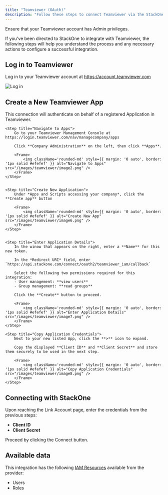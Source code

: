 ```yaml
---
title: "Teamviewer (OAuth)"
description: "Follow these steps to connect Teamviewer via the StackOne Hub successfully."
---
```



<Warning>
  Ensure that your Teamviewer account has Admin privileges.
</Warning>

If you've been directed to StackOne to integrate with Teamviewer, the following steps will help you understand the process and any necessary actions to configure a successful integration.

## Log in to Teamviewer

Log in to your Teamviewer account at https://account.teamviewer.com

<Frame>
    <img className='rounded-md' style={{ margin: '0 auto', border: '1px solid #efefef' }} alt="Log in" src="/images/teamviewer/image1.png" />
</Frame>


## Create a New Teamviewer App

This connection will authenticate on behalf of a registered Application in Teamviewer.
<Steps>
    
    <Step title="Navigate to Apps">
        Go to your Teamviewer Management Console at https://login.teamviewer.com/nav/managecompany/apps

        Click **Company Administration** on the left, then click **Apps**.

        <Frame>
            <img className='rounded-md' style={{ margin: '0 auto', border: '1px solid #efefef' }} alt="Navigate to Apps" src="/images/teamviewer/image2.png" />
        </Frame>
    </Step>

    
    <Step title="Create New Application">
        Under *Apps and Scripts accessing your company*, click the **Create app** button 

        <Frame>
            <img className='rounded-md' style={{ margin: '0 auto', border: '1px solid #efefef' }} alt="Create New App" src="/images/teamviewer/image6.png" />
        </Frame>
    </Step>

    
    <Step title="Enter Application Details">
        In the winow that appears on the right, enter a **Name** for this new token.

        In the *Redirect URI* field, enter `https://api.stackone.com/connect/oauth2/teamviewer_iam/callback`

        Select the following two permissions required for this integration:
        - User management: **view users**
        - Group management: **read groups**

        Click the **Create** button to proceed.

        <Frame>
            <img className='rounded-md' style={{ margin: '0 auto', border: '1px solid #efefef' }} alt="Enter Application Details" src="/images/teamviewer/image7.png" />
        </Frame>
    </Step>
    
    <Step title="Copy Application Credentials">
        Next to your new listed App, click the **>** icon to expand.

        Copy the displayed **Client ID** and **Client Secret** and store them securely to be used in the next step.

        <Frame>
            <img className='rounded-md' style={{ margin: '0 auto', border: '1px solid #efefef' }} alt="Copy Application Credentials" src="/images/teamviewer/image8.png" />
        </Frame>
    </Step>

</Steps>


## Connecting with StackOne

Upon reaching the Link Account page, enter the credentials from the previous steps:
- **Client ID**
- **Client Secret**

Proceed by clicking the Connect button.


<IntegrationFooter />

## Available data

This integration has the following [IAM Resources](https://docs.stackone.com/reference/getting-started-with-your-api) available from the provider:
<ul>
  <li>Users</li>
  <li>Roles</li>
</ul>